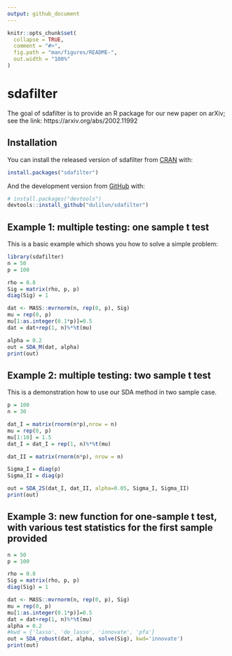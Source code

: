 ```yaml
---
output: github_document
---
```


<!-- README.md is generated from README.Rmd. Please edit that file -->

```r
knitr::opts_chunk$set(
  collapse = TRUE,
  comment = "#>",
  fig.path = "man/figures/README-",
  out.width = "100%"
)
```

# sdafilter

<!-- badges: start -->
<!-- badges: end -->

The goal of sdafilter is to provide an R package for our new paper on arXiv; see the link: https://arxiv.org/abs/2002.11992

## Installation

You can install the released version of sdafilter from [CRAN](https://CRAN.R-project.org) with:

``` r
install.packages("sdafilter")
```

And the development version from [GitHub](https://github.com/) with:

``` r
# install.packages("devtools")
devtools::install_github("dulilun/sdafilter")
```
## Example 1: multiple testing: one sample t test

This is a basic example which shows you how to solve a simple problem:

```r
library(sdafilter)
n = 50
p = 100

rho = 0.8
Sig = matrix(rho, p, p)
diag(Sig) = 1

dat <- MASS::mvrnorm(n, rep(0, p), Sig)
mu = rep(0, p)
mu[1:as.integer(0.1*p)]=0.5
dat = dat+rep(1, n)%*%t(mu)

alpha = 0.2
out = SDA_M(dat, alpha)
print(out)
```

## Example 2: multiple testing: two sample t test

This is a demonstration how to use our SDA method in two sample case.

```r
p = 100
n = 30

dat_I = matrix(rnorm(n*p),nrow = n)
mu = rep(0, p)
mu[1:10] = 1.5
dat_I = dat_I = rep(1, n)%*%t(mu)

dat_II = matrix(rnorm(n*p), nrow = n)

Sigma_I = diag(p)
Sigma_II = diag(p)

out = SDA_2S(dat_I, dat_II, alpha=0.05, Sigma_I, Sigma_II)
print(out)
```
## Example 3: new function for one-sample t test, with various test statistics for the first sample provided
```r
n = 50
p = 100

rho = 0.8
Sig = matrix(rho, p, p)
diag(Sig) = 1

dat <- MASS::mvrnorm(n, rep(0, p), Sig)
mu = rep(0, p)
mu[1:as.integer(0.1*p)]=0.5
dat = dat+rep(1, n)%*%t(mu)
alpha = 0.2
#kwd = {'lasso', 'de_lasso', 'innovate', 'pfa'}
out = SDA_robust(dat, alpha, solve(Sig), kwd='innovate')
print(out)
```
